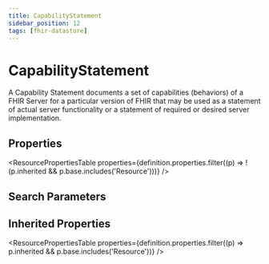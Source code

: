 ```yaml
---
title: CapabilityStatement
sidebar_position: 12
tags: [fhir-datastore]
---
```



# CapabilityStatement

A Capability Statement documents a set of capabilities (behaviors) of a FHIR Server for a particular version of FHIR that may be used as a statement of actual server functionality or a statement of required or desired server implementation.

## Properties

<ResourcePropertiesTable
  properties={definition.properties.filter((p) => !(p.inherited && p.base.includes('Resource')))}
/>

## Search Parameters

<SearchParamsTable searchParams={definition.searchParameters} />

## Inherited Properties

<ResourcePropertiesTable properties={definition.properties.filter((p) => p.inherited && p.base.includes('Resource'))} />
